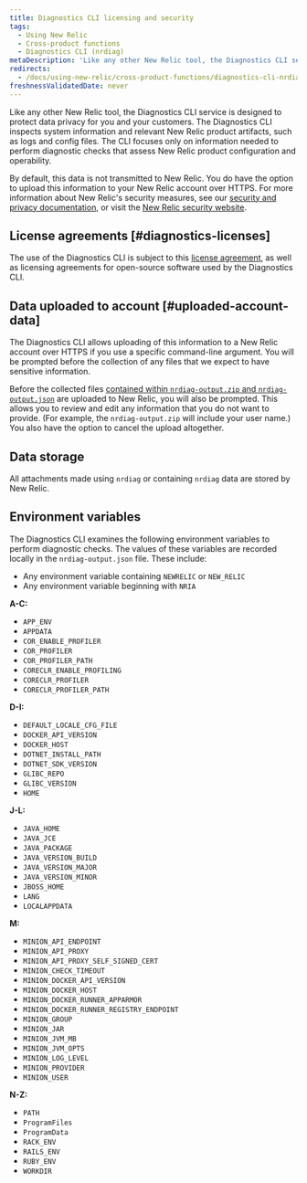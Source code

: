 ```yaml
---
title: Diagnostics CLI licensing and security
tags:
  - Using New Relic
  - Cross-product functions
  - Diagnostics CLI (nrdiag)
metaDescription: 'Like any other New Relic tool, the Diagnostics CLI service (nrdiag) is designed to protect data privacy for you and your customers.'
redirects:
  - /docs/using-new-relic/cross-product-functions/diagnostics-cli-nrdiag/diagnostics-cli-licensing-security
freshnessValidatedDate: never
---
```


Like any other New Relic tool, the Diagnostics CLI service is designed to protect data privacy for you and your customers. The Diagnostics CLI inspects system information and relevant New Relic product artifacts, such as logs and config files. The CLI focuses only on information needed to perform diagnostic checks that assess New Relic product configuration and operability.

By default, this data is not transmitted to New Relic. You do have the option to upload this information to your New Relic account over HTTPS. For more information about New Relic's security measures, see our [security and privacy documentation](/docs/security/security-privacy/data-privacy/data-privacy-new-relic), or visit the [New Relic security website](https://newrelic.com/security).

## License agreements [#diagnostics-licenses]

The use of the Diagnostics CLI is subject to this [license agreement](/docs/licenses/license-information/other-licenses/new-relic-diagnostics-licenses), as well as licensing agreements for open-source software used by the Diagnostics CLI.

## Data uploaded to account [#uploaded-account-data]

The Diagnostics CLI allows uploading of this information to a New Relic account over HTTPS if you use a specific command-line argument. You will be prompted before the collection of any files that we expect to have sensitive information.

Before the collected files [contained within `nrdiag-output.zip` and `nrdiag-output.json`](/docs/using-new-relic/cross-product-functions/diagnostics-cli-nrdiag/interpret-nrdiag-output) are uploaded to New Relic, you will also be prompted. This allows you to review and edit any information that you do not want to provide. (For example, the `nrdiag-output.zip` will include your user name.) You also have the option to cancel the upload altogether.

## Data storage

All attachments made using `nrdiag` or containing `nrdiag` data are stored by New Relic.

## Environment variables

The Diagnostics CLI examines the following environment variables to perform diagnostic checks. The values of these variables are recorded locally in the `nrdiag-output.json` file. These include:

* Any environment variable containing `NEWRELIC` or `NEW_RELIC`
* Any environment variable beginning with `NRIA`

**A-C:**

* `APP_ENV`
* `APPDATA`
* `COR_ENABLE_PROFILER`
* `COR_PROFILER`
* `COR_PROFILER_PATH`
* `CORECLR_ENABLE_PROFILING`
* `CORECLR_PROFILER`
* `CORECLR_PROFILER_PATH`

**D-I:**

* `DEFAULT_LOCALE_CFG_FILE`
* `DOCKER_API_VERSION`
* `DOCKER_HOST`
* `DOTNET_INSTALL_PATH`
* `DOTNET_SDK_VERSION`
* `GLIBC_REPO`
* `GLIBC_VERSION`
* `HOME`

**J-L:**

* `JAVA_HOME`
* `JAVA_JCE`
* `JAVA_PACKAGE`
* `JAVA_VERSION_BUILD`
* `JAVA_VERSION_MAJOR`
* `JAVA_VERSION_MINOR`
* `JBOSS_HOME`
* `LANG`
* `LOCALAPPDATA`

**M:**

* `MINION_API_ENDPOINT`
* `MINION_API_PROXY`
* `MINION_API_PROXY_SELF_SIGNED_CERT`
* `MINION_CHECK_TIMEOUT`
* `MINION_DOCKER_API_VERSION`
* `MINION_DOCKER_HOST`
* `MINION_DOCKER_RUNNER_APPARMOR`
* `MINION_DOCKER_RUNNER_REGISTRY_ENDPOINT`
* `MINION_GROUP`
* `MINION_JAR`
* `MINION_JVM_MB`
* `MINION_JVM_OPTS`
* `MINION_LOG_LEVEL`
* `MINION_PROVIDER`
* `MINION_USER`

**N-Z:**

* `PATH`
* `ProgramFiles`
* `ProgramData`
* `RACK_ENV`
* `RAILS_ENV`
* `RUBY_ENV`
* `WORKDIR`
